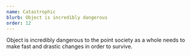 ```yaml
---
name: Catastrophic
blurb: Object is incredibly dangerous
order: 12
---
```


Object is incredibly dangerous to the point society as a whole needs to make fast and drastic changes in order to survive.
